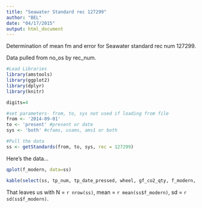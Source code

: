```yaml
---
title: "Seawater Standard rec 127299"
author: "BEL"
date: "04/17/2015"
output: html_document
---
```


Determination of mean fm and error for Seawater standard rec num 127299.

Data pulled from no_os by rec_num.
```r
#Load Libraries
library(amstools)
library(ggplot2)
library(dplyr)
library(knitr)

digits=4

#set parameters- from, to, sys not used if loading from file
from <- '2014-09-01'
to <- 'present' #present or date
sys <- 'both' #cfams, usams, ams1 or both

#Pull the data
ss <- getStandards(from, to, sys, rec = 127299)
```
Here's the data...

```r
qplot(f_modern, data=ss)

kable(select(ss, tp_num, tp_date_pressed, wheel, gf_co2_qty, f_modern, f_int_error, f_ext_error))
```

That leaves us with N = `r nrow(ss)`, mean = `r mean(ss$f_modern)`, sd = `r sd(ss$f_modern)`.

